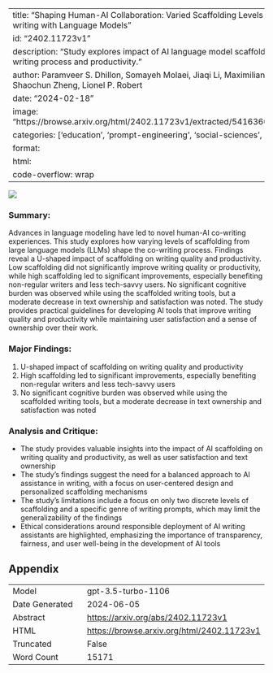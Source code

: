 
---
title: "Shaping Human-AI Collaboration: Varied Scaffolding Levels in Co-writing with Language Models"
id: "2402.11723v1"
description: "Study explores impact of AI language model scaffolding on co-writing process and productivity."
author: Paramveer S. Dhillon, Somayeh Molaei, Jiaqi Li, Maximilian Golub, Shaochun Zheng, Lionel P. Robert
date: "2024-02-18"
image: "https://browse.arxiv.org/html/2402.11723v1/extracted/5416360/fig1.png"
categories: ['education', 'prompt-engineering', 'social-sciences', 'hci']
format:
  html:
    code-overflow: wrap
---

![](https://browse.arxiv.org/html/2402.11723v1/extracted/5416360/fig1.png)

### Summary:

Advances in language modeling have led to novel human-AI co-writing experiences. This study explores how varying levels of scaffolding from large language models (LLMs) shape the co-writing process. Findings reveal a U-shaped impact of scaffolding on writing quality and productivity. Low scaffolding did not significantly improve writing quality or productivity, while high scaffolding led to significant improvements, especially benefiting non-regular writers and less tech-savvy users. No significant cognitive burden was observed while using the scaffolded writing tools, but a moderate decrease in text ownership and satisfaction was noted. The study provides practical guidelines for developing AI tools that improve writing quality and productivity while maintaining user satisfaction and a sense of ownership over their work.

### Major Findings:
1. U-shaped impact of scaffolding on writing quality and productivity
2. High scaffolding led to significant improvements, especially benefiting non-regular writers and less tech-savvy users
3. No significant cognitive burden was observed while using the scaffolded writing tools, but a moderate decrease in text ownership and satisfaction was noted

### Analysis and Critique:
- The study provides valuable insights into the impact of AI scaffolding on writing quality and productivity, as well as user satisfaction and text ownership
- The study's findings suggest the need for a balanced approach to AI assistance in writing, with a focus on user-centered design and personalized scaffolding mechanisms
- The study's limitations include a focus on only two discrete levels of scaffolding and a specific genre of writing prompts, which may limit the generalizability of the findings
- Ethical considerations around responsible deployment of AI writing assistants are highlighted, emphasizing the importance of transparency, fairness, and user well-being in the development of AI tools

## Appendix

|          |          |
|----------|----------|
| Model     | gpt-3.5-turbo-1106       |
| Date Generated     | 2024-06-05       |
| Abstract | [https://arxiv.org/abs/2402.11723v1](https://arxiv.org/abs/2402.11723v1)        |
| HTML     | [https://browse.arxiv.org/html/2402.11723v1](https://browse.arxiv.org/html/2402.11723v1)       |
| Truncated       | False       |
| Word Count       | 15171       |